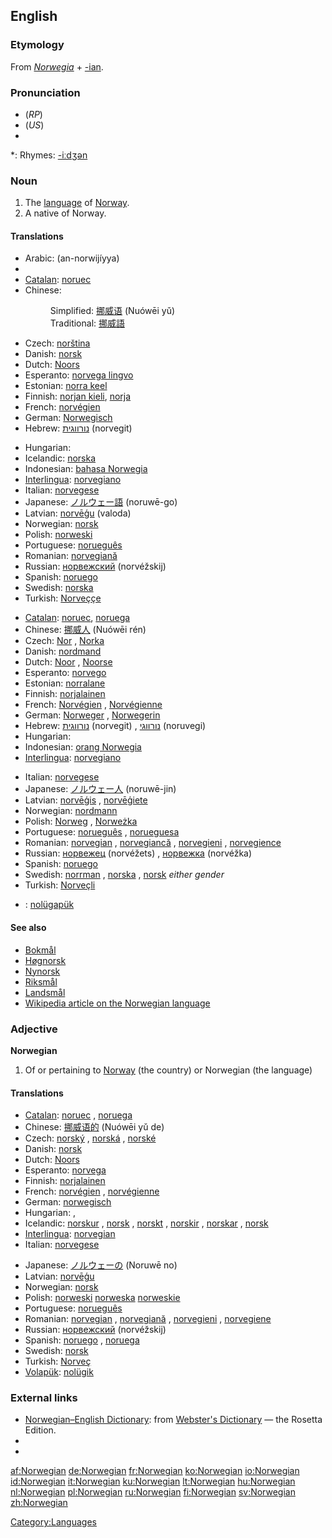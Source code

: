 {{interwiktionary|code=no}}
==English==
{{wikipedia}}

===Etymology===
From {{ML.}} ''[[Norwegia]]'' + [[-ian]].

===Pronunciation===
* (''RP'') {{IPA|/nɔːˈwiː.dʒən/}}
* (''US'') {{IPA|/nɔːrˈwiː.dʒən/}}
* {{audio|en-us-Norwegian.ogg|Audio (US)}}

*: Rhymes: [[Rhymes:English:-iːdʒən|-iːdʒən]]

===Noun===
{{en-noun}}

# The [[language]] of [[Norway]].
# A native of Norway.

====Translations====
{{trans-top|language of Norway}}
* Arabic: {{Arab|[[النرويجية|النُرْوِيجِيّة]]}} (an-norwijíyya) {{f}}
* {{trreq|Armenian}}
* [[Catalan]]: [[noruec]] {{m}}
* Chinese:
*: Simplified: [[挪威语]] (Nuówēi yǔ)
*: Traditional: [[挪威語]]
* Czech: [[norština]] {{f}}
* Danish: [[norsk]]
* Dutch: [[Noors]] {{n}}
* Esperanto: [[norvega lingvo]]
* Estonian: [[norra keel]]
* Finnish: [[norjan kieli]], [[norja]]
* French: [[norvégien]] {{m}}
* German: [[Norwegisch]] {{n}}
* Hebrew: [[נורווגית]] (norvegit) {{f}}
{{trans-mid}}
* Hungarian: {{t|hu|norvég}}
* Icelandic: [[norska]]
* Indonesian: [[bahasa Norwegia]]
* [[Interlingua]]: [[norvegiano]]
* Italian: [[norvegese]] {{m}}
* Japanese: [[ノルウェー語]] (noruwē-go)
* Latvian: [[norvēģu]] (valoda)
* Norwegian: [[norsk]]
* Polish: [[norweski]] {{m}}
* Portuguese: [[norueguês]] {{m}}
* Romanian: [[norvegiană]] {{f}}
* Russian: [[норвежский]] (norvéžskij)
* Spanish: [[noruego]] {{m}}
* Swedish: [[norska]] {{c}}
* Turkish: [[Norveççe]]
{{trans-bottom}}

{{trans-top|native of Norway}}
* [[Catalan]]: [[noruec]], {{m}}[[noruega]] {{f}}
* Chinese: [[挪威人]] (Nuówēi rén)
* Czech: [[Nor]] {{m}}, [[Norka]] {{f}}
* Danish: [[nordmand]]
* Dutch: [[Noor]] {{m}}, [[Noorse]] {{f}}
* Esperanto: [[norvego]]
* Estonian: [[norralane]]
* Finnish: [[norjalainen]]
* French: [[Norvégien]] {{m}}, [[Norvégienne]] {{f}}
* German: [[Norweger]] {{m}}, [[Norwegerin]] {{f}}
* Hebrew: [[נורווגית]] (norvegit) {{f}}, [[נורווגי]] (noruvegi) {{m}}
* Hungarian: {{t|hu|norvég}}
* Indonesian: [[orang Norwegia]]
* [[Interlingua]]: [[norvegiano]]
{{trans-mid}}
* Italian: [[norvegese]] {{m|f}}
* Japanese: [[ノルウェー人]] (noruwē-jin)
* Latvian: [[norvēģis]] {{m}}, [[norvēģiete]] {{f}}
* Norwegian: [[nordmann]] {{m}}
* Polish: [[Norweg]] {{m}}, [[Norweżka]] {{f}}
* Portuguese: [[norueguês]] {{m}}, [[norueguesa]] {{f}}
* Romanian: [[norvegian]] {{m}}, [[norvegiancă]] {{f}}, [[norvegieni]] {{p}}, [[norvegience]] {{f|p}}
* Russian: [[норвежец]] (norvéžets) {{m}}, [[норвежка]] (norvéžka) {{f}}
* Spanish: [[noruego]] {{m}}
* Swedish: [[norrman]] {{m}}, [[norska]] {{f}}, [[norsk]] ''either gender''
* Turkish: [[Norveçli]]
{{trans-bottom}}

{{checktrans-top}}
* {{ttbc|Volapük}}: [[nolügapük]]
{{checktrans-bottom}}

====See also====
* [[Bokmål]]
* [[Høgnorsk]]
* [[Nynorsk]]
* [[Riksmål]]
* [[Landsmål]]
* [[w:Norwegian language|Wikipedia article on the Norwegian language]]

===Adjective===
'''Norwegian'''

# Of or pertaining to [[Norway]] (the country) or Norwegian (the language)

====Translations====
{{trans-top|of or pertaining to Norway or Norwegian}}
* [[Catalan]]: [[noruec]] {{m}}, [[noruega]] {{f}}
* Chinese: [[挪威语的]] (Nuówēi yǔ de)
* Czech: [[norský]] {{m}}, [[norská]] {{f}}, [[norské]] {{n}}
* Danish: [[norsk]]
* Dutch: [[Noors]]
* Esperanto: [[norvega]]
* Finnish: [[norjalainen]]
* French: [[norvégien]] {{m}}, [[norvégienne]] {{f}}
* German: [[norwegisch]]
* Hungarian: {{t|hu|norvég}}, {{t|hu|norvégiai}}
* Icelandic: [[norskur]] {{m}}, [[norsk]] {{f}}, [[norskt]] {{n}}, [[norskir]] {{p}},  [[norskar]] {{f|p}}, [[norsk]] {{n|p}}
* [[Interlingua]]: [[norvegian]]
* Italian: [[norvegese]] {{m|f}}
{{trans-mid}}
* Japanese: [[ノルウェー]]の (Noruwē no)
* Latvian: [[norvēģu]]
* Norwegian: [[norsk]]
* Polish: [[norweski]] {{m}} [[norweska]] {{f}} [[norweskie]] {{n}}
* Portuguese: [[norueguês]]
* Romanian: [[norvegian]] {{m}}, [[norvegiană]] {{f}}, [[norvegieni]] {{p}}, [[norvegiene]] {{f|p}}
* Russian: [[норвежский]] (norvéžskij)
* Spanish: [[noruego]] {{m}}, [[noruega]] {{f}}
* Swedish: [[norsk]]
* Turkish: [[Norveç]]
* [[Volapük]]: [[nolügik]]
{{trans-bottom}}

===External links===
* [http://www.websters-online-dictionary.org/definition/Norwegian-english/ Norwegian–English Dictionary]: from [http://www.websters-online-dictionary.org/ Webster's Dictionary] — the Rosetta Edition.
* {{ethnologue|lang=Bokmål|code=nob}}
* {{ethnologue|lang=Nynorsk|code=nno}}

[[Category:Languages]]

[[af:Norwegian]]
[[de:Norwegian]]
[[fr:Norwegian]]
[[ko:Norwegian]]
[[io:Norwegian]]
[[id:Norwegian]]
[[it:Norwegian]]
[[ku:Norwegian]]
[[lt:Norwegian]]
[[hu:Norwegian]]
[[nl:Norwegian]]
[[pl:Norwegian]]
[[ru:Norwegian]]
[[fi:Norwegian]]
[[sv:Norwegian]]
[[zh:Norwegian]]